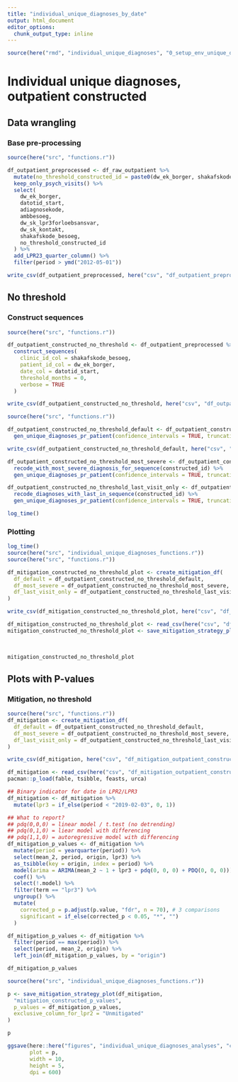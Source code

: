 ```yaml
---
title: "individual_unique_diagnoses_by_date"
output: html_document
editor_options: 
  chunk_output_type: inline
---
```


```r
source(here("rmd", "individual_unique_diagnoses", "0_setup_env_unique_diagnoses.r"))
```

# Individual unique diagnoses, outpatient constructed
## Data wrangling 
### Base pre-processing
```r
source(here("src", "functions.r"))

df_outpatient_preprocessed <- df_raw_outpatient %>%
  mutate(no_threshold_constructed_id = paste0(dw_ek_borger, shakafskode_besoeg)) %>%
  keep_only_psych_visits() %>%
  select(
    dw_ek_borger,
    datotid_start,
    adiagnosekode,
    ambbesoeg,
    dw_sk_lpr3forloebsansvar,
    dw_sk_kontakt,
    shakafskode_besoeg,
    no_threshold_constructed_id
  ) %>%
  add_LPR23_quarter_column() %>%
  filter(period > ymd("2012-05-01"))

write_csv(df_outpatient_preprocessed, here("csv", "df_outpatient_preprocessed.csv"))
```

## No threshold
### Construct sequences
```r
source(here("src", "functions.r"))

df_outpatient_constructed_no_threshold <- df_outpatient_preprocessed %>%
  construct_sequences(
    clinic_id_col = shakafskode_besoeg,
    patient_id_col = dw_ek_borger,
    date_col = datotid_start,
    threshold_months = 0,
    verbose = TRUE
  )

write_csv(df_outpatient_constructed_no_threshold, here("csv", "df_outpatient_constructed_no_threshold.csv"))
```

```r
source(here("src", "functions.r"))
```

```r
df_outpatient_constructed_no_threshold_default <- df_outpatient_constructed_no_threshold %>%
  gen_unique_diagnoses_pr_patient(confidence_intervals = TRUE, truncation_levels = FALSE)

write_csv(df_outpatient_constructed_no_threshold_default, here("csv", "df_outpatient_constructed_no_threshold_default.csv"))
```

```r
df_outpatient_constructed_no_threshold_most_severe <- df_outpatient_constructed_no_threshold %>%
  recode_with_most_severe_diagnosis_for_sequence(constructed_id) %>%
  gen_unique_diagnoses_pr_patient(confidence_intervals = TRUE, truncation_levels = FALSE)
```

```r
df_outpatient_constructed_no_threshold_last_visit_only <- df_outpatient_constructed_no_threshold %>%
  recode_diagnoses_with_last_in_sequence(constructed_id) %>%
  gen_unique_diagnoses_pr_patient(confidence_intervals = TRUE, truncation_levels = FALSE)

log_time()
```

### Plotting
```r
log_time()
source(here("src", "individual_unique_diagnoses_functions.r"))
source(here("src", "functions.r"))

df_mitigation_constructed_no_threshold_plot <- create_mitigation_df(
  df_default = df_outpatient_constructed_no_threshold_default,
  df_most_severe = df_outpatient_constructed_no_threshold_most_severe,
  df_last_visit_only = df_outpatient_constructed_no_threshold_last_visit_only
)

write_csv(df_mitigation_constructed_no_threshold_plot, here("csv", "df_mitigation_constructed_no_threshold_plot.csv"))
```

```r
df_mitigation_constructed_no_threshold_plot <- read_csv(here("csv", "df_mitigation_constructed_no_threshold_plot.csv"))
mitigation_constructed_no_threshold_plot <- save_mitigation_strategy_plot(df_mitigation_constructed_no_threshold_plot,
                                                                          "mitigation_constructed_no_threshold",
                                                                          exclusive_column_for_lpr2 = "Unmitigated")

mitigation_constructed_no_threshold_plot
```


## Plots with P-values
### Mitigation, no threshold
```r
source(here("src", "functions.r"))
df_mitigation <- create_mitigation_df(
  df_default = df_outpatient_constructed_no_threshold_default,
  df_most_severe = df_outpatient_constructed_no_threshold_most_severe,
  df_last_visit_only = df_outpatient_constructed_no_threshold_last_visit_only
)

write_csv(df_mitigation, here("csv", "df_mitigation_outpatient_constructed.csv"))
```

```r
df_mitigation <- read_csv(here("csv", "df_mitigation_outpatient_constructed.csv"))
pacman::p_load(fable, tsibble, feasts, urca)

## Binary indicator for date in LPR2/LPR3
df_mitigation <- df_mitigation %>%
  mutate(lpr3 = if_else(period < "2019-02-03", 0, 1))
```

```r
## What to report?
## pdq(0,0,0) = linear model / t.test (no detrending)
## pdq(0,1,0) = liear model with differencing
## pdq(1,1,0) = autoregressive model with differencing
df_mitigation_p_values <- df_mitigation %>%
  mutate(period = yearquarter(period)) %>%
  select(mean_2, period, origin, lpr3) %>%
  as_tsibble(key = origin, index = period) %>%
  model(arima = ARIMA(mean_2 ~ 1 + lpr3 + pdq(0, 0, 0) + PDQ(0, 0, 0))) %>%
  coef() %>%
  select(!.model) %>%
  filter(term == "lpr3") %>%
  ungroup() %>%
  mutate(
    corrected_p = p.adjust(p.value, "fdr", n = 70), # 3 comparisons
    significant = if_else(corrected_p < 0.05, "*", "")
  )
```

```r
df_mitigation_p_values <- df_mitigation %>%
  filter(period == max(period)) %>%
  select(period, mean_2, origin) %>%
  left_join(df_mitigation_p_values, by = "origin")

df_mitigation_p_values
```

```r
source(here("src", "individual_unique_diagnoses_functions.r"))

p <- save_mitigation_strategy_plot(df_mitigation,
  "mitigation_constructed_p_values",
  p_values = df_mitigation_p_values,
  exclusive_column_for_lpr2 = "Unmitigated"
)

p
```

```r
ggsave(here::here("figures", "individual_unique_diagnoses_analyses", "constructed_individual_unique_diagnoses_mitigation_with_p_values.png"), 
       plot = p, 
       width = 10,
       height = 5,
       dpi = 600)
```